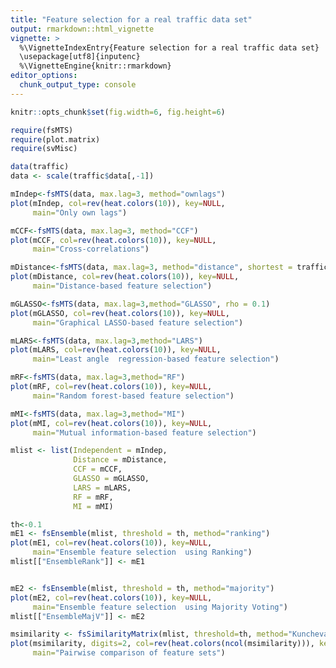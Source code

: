 ---
title: "Feature selection for a real traffic data set"
output: rmarkdown::html_vignette
vignette: >
  %\VignetteIndexEntry{Feature selection for a real traffic data set}
  \usepackage[utf8]{inputenc}
  %\VignetteEngine{knitr::rmarkdown}
editor_options: 
  chunk_output_type: console
---
```{r global_options, include=FALSE}
knitr::opts_chunk$set(fig.width=6, fig.height=6)
```
```{r load_libraries, warning=FALSE, message=FALSE}
require(fsMTS)
require(plot.matrix)
require(svMisc)
```
```{r load_data}
data(traffic)
data <- scale(traffic$data[,-1])
```

```{r fsOwnlags}
mIndep<-fsMTS(data, max.lag=3, method="ownlags")
plot(mIndep, col=rev(heat.colors(10)), key=NULL, 
     main="Only own lags")
```

```{r fsCCF}
mCCF<-fsMTS(data, max.lag=3, method="CCF")
plot(mCCF, col=rev(heat.colors(10)), key=NULL, 
     main="Cross-correlations")
```

```{r fsDistance}
mDistance<-fsMTS(data, max.lag=3, method="distance", shortest = traffic$shortest, step = 5)
plot(mDistance, col=rev(heat.colors(10)), key=NULL, 
     main="Distance-based feature selection")
```

```{r fsGLASSO}
mGLASSO<-fsMTS(data, max.lag=3,method="GLASSO", rho = 0.1)
plot(mGLASSO, col=rev(heat.colors(10)), key=NULL, 
     main="Graphical LASSO-based feature selection")
```

```{r fsLARS}
mLARS<-fsMTS(data, max.lag=3,method="LARS")
plot(mLARS, col=rev(heat.colors(10)), key=NULL, 
     main="Least angle  regression-based feature selection")
```

```{r fsRF}
mRF<-fsMTS(data, max.lag=3,method="RF")
plot(mRF, col=rev(heat.colors(10)), key=NULL, 
     main="Random forest-based feature selection")
```

```{r fsMI}
mMI<-fsMTS(data, max.lag=3,method="MI")
plot(mMI, col=rev(heat.colors(10)), key=NULL, 
     main="Mutual information-based feature selection")
```

```{r fsEnsemble}
mlist <- list(Independent = mIndep,
              Distance = mDistance,
              CCF = mCCF,
              GLASSO = mGLASSO,
              LARS = mLARS,
              RF = mRF,
              MI = mMI)

th<-0.1
mE1 <- fsEnsemble(mlist, threshold = th, method="ranking")
plot(mE1, col=rev(heat.colors(10)), key=NULL, 
     main="Ensemble feature selection  using Ranking")
mlist[["EnsembleRank"]] <- mE1


mE2 <- fsEnsemble(mlist, threshold = th, method="majority")
plot(mE2, col=rev(heat.colors(10)), key=NULL, 
     main="Ensemble feature selection  using Majority Voting")
mlist[["EnsembleMajV"]] <- mE2
```

```{r comparison, fig.width=9, fig.height=9}
msimilarity <- fsSimilarityMatrix(mlist, threshold=th, method="Kuncheva")
plot(msimilarity, digits=2, col=rev(heat.colors(ncol(msimilarity))), key=NULL,
     main="Pairwise comparison of feature sets")
```
